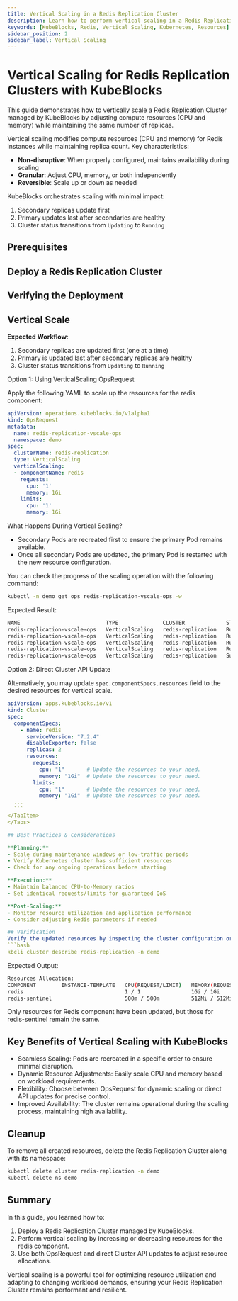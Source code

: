 ```yaml
---
title: Vertical Scaling in a Redis Replication Cluster
description: Learn how to perform vertical scaling in a Redis Replication Cluster managed by KubeBlocks to optimize resource utilization and improve performance.
keywords: [KubeBlocks, Redis, Vertical Scaling, Kubernetes, Resources]
sidebar_position: 2
sidebar_label: Vertical Scaling
---
```





# Vertical Scaling for Redis Replication Clusters with KubeBlocks

This guide demonstrates how to vertically scale a Redis Replication Cluster managed by KubeBlocks by adjusting compute resources (CPU and memory) while maintaining the same number of replicas.

Vertical scaling modifies compute resources (CPU and memory) for Redis instances while maintaining replica count. Key characteristics:

- **Non-disruptive**: When properly configured, maintains availability during scaling
- **Granular**: Adjust CPU, memory, or both independently
- **Reversible**: Scale up or down as needed

KubeBlocks orchestrates scaling with minimal impact:
1. Secondary replicas update first
2. Primary updates last after secondaries are healthy
3. Cluster status transitions from `Updating` to `Running`

## Prerequisites


<Prerequisites />

## Deploy a Redis Replication Cluster


<CreateCluster />

## Verifying the Deployment


<VerifyCluster />

## Vertical Scale

**Expected Workflow**:

1. Secondary replicas are updated first (one at a time)
1. Primary is updated last after secondary replicas are healthy
1. Cluster status transitions from `Updating` to `Running`

<Tabs>
  <TabItem value="opsRequest" label="OpsRequest API" default>
  Option 1: Using VerticalScaling OpsRequest

  Apply the following YAML to scale up the resources for the redis component:

  ```yaml
  apiVersion: operations.kubeblocks.io/v1alpha1
  kind: OpsRequest
  metadata:
    name: redis-replication-vscale-ops
    namespace: demo
  spec:
    clusterName: redis-replication
    type: VerticalScaling
    verticalScaling:
    - componentName: redis
      requests:
        cpu: '1'
        memory: 1Gi
      limits:
        cpu: '1'
        memory: 1Gi
  ```
  What Happens During Vertical Scaling?
  - Secondary Pods are recreated first to ensure the primary Pod remains available.
  - Once all secondary Pods are updated, the primary Pod is restarted with the new resource configuration.


  You can check the progress of the scaling operation with the following command:

  ```bash
  kubectl -n demo get ops redis-replication-vscale-ops -w
  ```

  Expected Result:
  ```bash
  NAME                           TYPE              CLUSTER             STATUS    PROGRESS   AGE
  redis-replication-vscale-ops   VerticalScaling   redis-replication   Running   0/2        11s
  redis-replication-vscale-ops   VerticalScaling   redis-replication   Running   1/2        36s
  redis-replication-vscale-ops   VerticalScaling   redis-replication   Running   2/2        52s
  redis-replication-vscale-ops   VerticalScaling   redis-replication   Running   2/2        52s
  redis-replication-vscale-ops   VerticalScaling   redis-replication   Succeed   2/2        52s
  ```
  </TabItem>

  <TabItem value="ClusterAPI" label="Cluster API">

  Option 2: Direct Cluster API Update

  Alternatively, you may update `spec.componentSpecs.resources` field to the desired resources for vertical scale.

  ```yaml
  apiVersion: apps.kubeblocks.io/v1
  kind: Cluster
  spec:
    componentSpecs:
      - name: redis
        serviceVersion: "7.2.4"
        disableExporter: false
        replicas: 2
        resources:
          requests:
            cpu: "1"       # Update the resources to your need.
            memory: "1Gi"  # Update the resources to your need.
          limits:
            cpu: "1"       # Update the resources to your need.
            memory: "1Gi"  # Update the resources to your need.
    ...
    ```
  </TabItem>
</Tabs>

## Best Practices & Considerations

**Planning:**
- Scale during maintenance windows or low-traffic periods
- Verify Kubernetes cluster has sufficient resources
- Check for any ongoing operations before starting

**Execution:**
- Maintain balanced CPU-to-Memory ratios
- Set identical requests/limits for guaranteed QoS

**Post-Scaling:**
- Monitor resource utilization and application performance
- Consider adjusting Redis parameters if needed

## Verification
Verify the updated resources by inspecting the cluster configuration or Pod details:
```bash
kbcli cluster describe redis-replication -n demo
```

Expected Output:
```bash
Resources Allocation:
COMPONENT        INSTANCE-TEMPLATE   CPU(REQUEST/LIMIT)   MEMORY(REQUEST/LIMIT)   STORAGE-SIZE   STORAGE-CLASS
redis                                1 / 1                1Gi / 1Gi               data:20Gi      <none>
redis-sentinel                       500m / 500m          512Mi / 512Mi           data:20Gi      <none>
```

Only resources for Redis component have been updated, but those for redis-sentinel remain the same.

## Key Benefits of Vertical Scaling with KubeBlocks
- Seamless Scaling: Pods are recreated in a specific order to ensure minimal disruption.
- Dynamic Resource Adjustments: Easily scale CPU and memory based on workload requirements.
- Flexibility: Choose between OpsRequest for dynamic scaling or direct API updates for precise control.
- Improved Availability: The cluster remains operational during the scaling process, maintaining high availability.

## Cleanup
To remove all created resources, delete the Redis Replication Cluster along with its namespace:
```bash
kubectl delete cluster redis-replication -n demo
kubectl delete ns demo
```

## Summary
In this guide, you learned how to:
1. Deploy a Redis Replication Cluster managed by KubeBlocks.
2. Perform vertical scaling by increasing or decreasing resources for the redis component.
3. Use both OpsRequest and direct Cluster API updates to adjust resource allocations.

Vertical scaling is a powerful tool for optimizing resource utilization and adapting to changing workload demands, ensuring your Redis Replication Cluster remains performant and resilient.